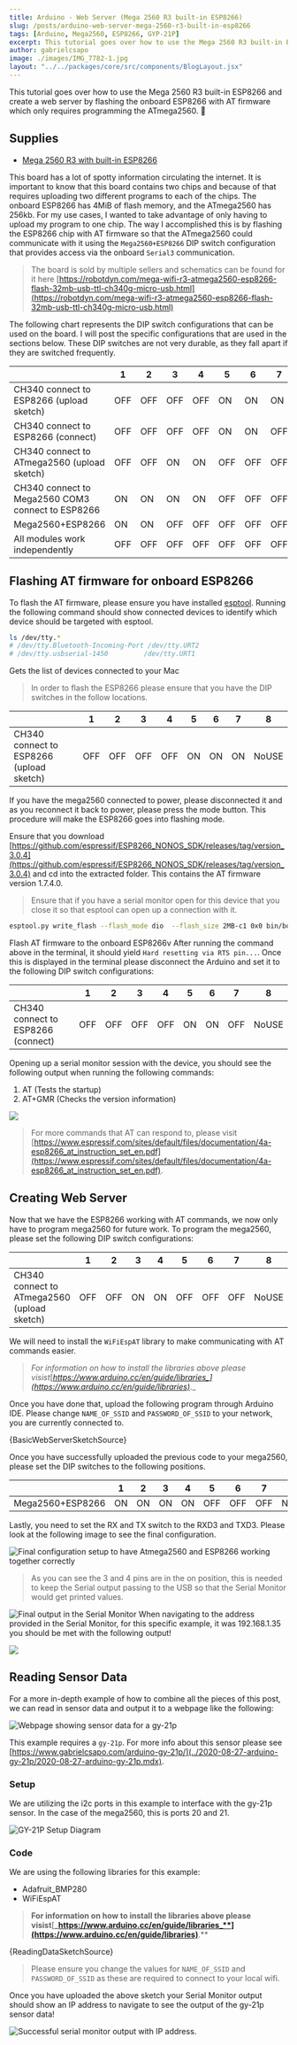 ```yaml
---
title: Arduino - Web Server (Mega 2560 R3 built-in ESP8266)
slug: /posts/arduino-web-server-mega-2560-r3-built-in-esp8266
tags: [Arduino, Mega2560, ESP8266, GYP-21P]
excerpt: This tutorial goes over how to use the Mega 2560 R3 built-in ESP8266 and create a web server by flashing the onboard ESP8266 with AT firmware which only requires programming only the ATmega2560. 📶
author: gabrielcsapo
image: ./images/IMG_7782-1.jpg
layout: "../../packages/core/src/components/BlogLayout.jsx"
---
```



This tutorial goes over how to use the Mega 2560 R3 built-in ESP8266 and create a web server by flashing the onboard ESP8266 with AT firmware which only requires programming the ATmega2560. 📶

## Supplies

- [Mega 2560 R3 with built-in ESP8266](https://www.banggood.com/Geekcreit-Mega-WiFi-R3-Module-ATmega2560ESP8266-32Mb-Memory-USB-TTL-CH340G-p-1205437.html?rmmds=search&cur_warehouse=CN)

This board has a lot of spotty information circulating the internet. It is important to know that this board contains two chips and because of that requires uploading two different programs to each of the chips. The onboard ESP8266 has 4MiB of flash memory, and the ATmega2560 has 256kb. For my use cases, I wanted to take advantage of only having to upload my program to one chip. The way I accomplished this is by flashing the ESP8266 chip with AT firmware so that the ATmega2560 could communicate with it using the `Mega2560+ESP8266` DIP switch configuration that provides access via the onboard `Serial3` communication.

> The board is sold by multiple sellers and schematics can be found for it here [https://robotdyn.com/mega-wifi-r3-atmega2560-esp8266-flash-32mb-usb-ttl-ch340g-micro-usb.html](https://robotdyn.com/mega-wifi-r3-atmega2560-esp8266-flash-32mb-usb-ttl-ch340g-micro-usb.html)

The following chart represents the DIP switch configurations that can be used on the board. I will post the specific configurations that are used in the sections below. These DIP switches are not very durable, as they fall apart if they are switched frequently.

|                                                   | 1   | 2   | 3   | 4   | 5   | 6   | 7   | 8     |
| ------------------------------------------------- | --- | --- | --- | --- | --- | --- | --- | ----- |
| CH340 connect to ESP8266 (upload sketch)          | OFF | OFF | OFF | OFF | ON  | ON  | ON  | NoUSE |
| CH340 connect to ESP8266 (connect)                | OFF | OFF | OFF | OFF | ON  | ON  | OFF | NoUSE |
| CH340 connect to ATmega2560 (upload sketch)       | OFF | OFF | ON  | ON  | OFF | OFF | OFF | NoUSE |
| CH340 connect to Mega2560 COM3 connect to ESP8266 | ON  | ON  | ON  | ON  | OFF | OFF | OFF | NoUSE |
| Mega2560+ESP8266                                  | ON  | ON  | OFF | OFF | OFF | OFF | OFF | NoUSE |
| All modules work independently                    | OFF | OFF | OFF | OFF | OFF | OFF | OFF | NoUSE |

## Flashing AT firmware for onboard ESP8266

To flash the AT firmware, please ensure you have installed [esptool](https://github.com/espressif/esptool). Running the following command should show connected devices to identify which device should be targeted with esptool.

```bash
ls /dev/tty.*
# /dev/tty.Bluetooth-Incoming-Port /dev/tty.URT2
# /dev/tty.usbserial-1450         /dev/tty.URT1
```

Gets the list of devices connected to your Mac

> In order to flash the ESP8266 please ensure that you have the DIP switches in the follow locations.

|                                          | 1   | 2   | 3   | 4   | 5   | 6   | 7   | 8     |
| ---------------------------------------- | --- | --- | --- | --- | --- | --- | --- | ----- |
| CH340 connect to ESP8266 (upload sketch) | OFF | OFF | OFF | OFF | ON  | ON  | ON  | NoUSE |

If you have the mega2560 connected to power, please disconnected it and as you reconnect it back to power, please press the mode button. This procedure will make the ESP8266 goes into flashing mode.

Ensure that you download [https://github.com/espressif/ESP8266_NONOS_SDK/releases/tag/version_3.0.4](https://github.com/espressif/ESP8266_NONOS_SDK/releases/tag/version_3.0.4) and cd into the extracted folder. This contains the AT firmware version 1.7.4.0.

> Ensure that if you have a serial monitor open for this device that you close it so that esptool can open up a connection with it.

```bash
esptool.py write_flash --flash_mode dio  --flash_size 2MB-c1 0x0 bin/boot_v1.7.bin 0x01000 bin/at/1024+1024/user1.2048.new.5.bin 0x1fb000 bin/blank.bin 0x1fc000 bin/esp_init_data_default_v08.bin 0xfe000 bin/blank.bin 0x1fe000 bin/blank.bin
```

Flash AT firmware to the onboard ESP8266v
After running the command above in the terminal, it should yield `Hard resetting via RTS pin...`. Once this is displayed in the terminal please disconnect the Arduino and set it to the following DIP switch configurations:

|                                    | 1   | 2   | 3   | 4   | 5   | 6   | 7   | 8     |
| ---------------------------------- | --- | --- | --- | --- | --- | --- | --- | ----- |
| CH340 connect to ESP8266 (connect) | OFF | OFF | OFF | OFF | ON  | ON  | OFF | NoUSE |

Opening up a serial monitor session with the device, you should see the following output when running the following commands:

1. AT (Tests the startup)
2. AT+GMR (Checks the version information)

![](./images/Screen-Shot-2020-08-09-at-1.54.16-PM.png)

> For more commands that AT can respond to, please visit [https://www.espressif.com/sites/default/files/documentation/4a-esp8266_at_instruction_set_en.pdf](https://www.espressif.com/sites/default/files/documentation/4a-esp8266_at_instruction_set_en.pdf).

## Creating Web Server

Now that we have the ESP8266 working with AT commands, we now only have to program mega2560 for future work. To program the mega2560, please set the following DIP switch configurations:

|                                             | 1   | 2   | 3   | 4   | 5   | 6   | 7   | 8     |
| ------------------------------------------- | --- | --- | --- | --- | --- | --- | --- | ----- |
| CH340 connect to ATmega2560 (upload sketch) | OFF | OFF | ON  | ON  | OFF | OFF | OFF | NoUSE |

We will need to install the `WiFiEspAT` library to make communicating with AT commands easier.

> _For information on how to install the libraries above please visist_[_https://www.arduino.cc/en/guide/libraries_](https://www.arduino.cc/en/guide/libraries)_._

Once you have done that, upload the following program through Arduino IDE. Please change `NAME_OF_SSID` and `PASSWORD_OF_SSID` to your network, you are currently connected to.

<CodeBlock language="cpp" showLineNumbers={true}>
  {BasicWebServerSketchSource}
</CodeBlock>

Once you have successfully uploaded the previous code to your mega2560, please set the DIP switches to the following positions.

|                  | 1   | 2   | 3   | 4   | 5   | 6   | 7   | 8     |
| ---------------- | --- | --- | --- | --- | --- | --- | --- | ----- |
| Mega2560+ESP8266 | ON  | ON  | ON  | ON  | OFF | OFF | OFF | NoUSE |

Lastly, you need to set the RX and TX switch to the RXD3 and TXD3. Please look at the following image to see the final configuration.

![Final configuration setup to have Atmega2560 and ESP8266 working together correctly](./images/IMG_7782.jpg)

> As you can see the 3 and 4 pins are in the on position, this is needed to keep the Serial output passing to the USB so that the Serial Monitor would get printed values.

![Final output in the Serial Monitor When navigating to the address provided in the Serial Monitor, for this specific example, it was `192.168.1.35` you should be met with the following output!](./images/Screen-Shot-2020-08-09-at-6.24.53-PM.png)

![](./images/Screen-Shot-2020-08-09-at-6.26.02-PM.png)

## Reading Sensor Data

For a more in-depth example of how to combine all the pieces of this post, we can read in sensor data and output it to a webpage like the following:

![Webpage showing sensor data for a gy-21p](./images/Screen-Shot-2021-07-06-at-2.04.37-PM.png)

This example requires a `gy-21p`. For more info about this sensor please see [https://www.gabrielcsapo.com/arduino-gy-21p/](../2020-08-27-arduino-gy-21p/2020-08-27-arduino-gy-21p.mdx).

### Setup

We are utilizing the i2c ports in this example to interface with the gy-21p sensor. In the case of the mega2560, this is ports 20 and 21.

![GY-21P Setup Diagram](./images/mega_2560-gy_21p.png)

### Code

We are using the following libraries for this example:

- Adafruit_BMP280
- WiFiEspAT

> **For information on how to install the libraries above please visist**[**_https://www.arduino.cc/en/guide/libraries_**](https://www.arduino.cc/en/guide/libraries)**.**

<CodeBlock language="cpp" showLineNumbers={true}>
  {ReadingDataSketchSource}
</CodeBlock>

> Please ensure you change the values for `NAME_OF_SSID` and `PASSWORD_OF_SSID` as these are required to connect to your local wifi.

Once you have uploaded the above sketch your Serial Monitor output should show an IP address to navigate to see the output of the gy-21p sensor data!

![Successful serial monitor output with IP address.](./images/Screen-Shot-2021-07-06-at-2.12.30-PM.png)
